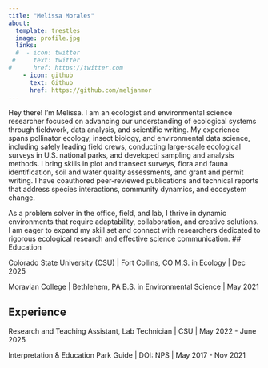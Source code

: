 ```yaml
---
title: "Melissa Morales"
about:
  template: trestles
  image: profile.jpg
  links:
  #  - icon: twitter
 #     text: twitter
#      href: https://twitter.com
    - icon: github
      text: Github
      href: https://github.com/meljanmor
---
```


Hey there! I'm Melissa. I am an ecologist and environmental science researcher focused on advancing our understanding of ecological systems through fieldwork, data analysis, and scientific writing. My experience spans pollinator ecology, insect biology, and environmental data science, including safely leading field crews, conducting large-scale ecological surveys in U.S. national parks, and developed sampling and analysis methods. I bring skills in plot and transect surveys, flora and fauna identification, soil and water quality assessments, and grant and permit writing. I have coauthored peer-reviewed publications and technical reports that address species interactions, community dynamics, and ecosystem change.

As a problem solver in the office, field, and lab, I thrive in dynamic environments that require adaptability, collaboration, and creative solutions. I am eager to expand my skill set and connect with researchers dedicated to rigorous ecological research and effective science communication.
## Education

Colorado State University (CSU) | Fort Collins, CO 
M.S. in Ecology | Dec 2025

Moravian College | Bethlehem, PA
B.S. in Environmental Science | May 2021

## Experience

Research and Teaching Assistant, Lab Technician | CSU | May 2022 - June 2025

Interpretation & Education Park Guide | DOI: NPS | May 2017 - Nov 2021



